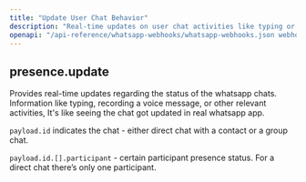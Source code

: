 ```yaml
---
title: "Update User Chat Behavior"
description: "Real-time updates on user chat activities like typing or recording voice messages."
openapi: "/api-reference/whatsapp-webhooks/whatsapp-webhooks.json webhook presence-update"
---
```


## presence.update

Provides real-time updates regarding the status of the whatsapp chats. Information like typing, recording a voice message, or other relevant activities, It's like seeing the chat got updated in real whatsapp app.

`payload.id` indicates the chat - either direct chat with a contact or a group chat.

`payload.id.[].participant` - certain participant presence status. For a direct chat there’s only one participant.
